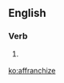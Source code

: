 ==English==

===Verb===
{{en-verb|affranchis|ing}}

# {{cx|American spelling|lang=en}} {{alternative spelling of|affranchise}}

[[ko:affranchize]]
